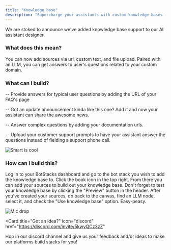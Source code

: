 ```yaml
---
title: "Knowledge base"
description: "Supercharge your assistants with custom knowledge bases -- Jan 12, 2024"
---
```


We are stoked to announce we've added knowledge base support to our AI assistant designer.

### What does this mean?

You can now add sources via url, custom text, and file upload. Paired with an LLM, you can get answers to
user's questions related to your custom domain.

### What can I build?

-- Provide answers for typical user questions by adding the URL of your FAQ's page

-- Got an update announcement kinda like this one? Add it and now your assistant can share the awesome news.

-- Answer complex questions by adding your documentation urls.

-- Upload your customer support prompts to have your assistant answer the questions instead of fielding a support phone call.

![Smart is cool](https://media.giphy.com/media/6mX3aPqjvzTR5hHB3q/giphy.gif)

### How can I build this?

Log in to your BotStacks dashboard and go to the bot stack you wish to add the knowledge base to. Click the book icon in the top right.
From there you can add your sources to build out your knowledge base. Don't forget to test your knowledge base by clicking the "Preview" button in the header.
After you've created your sources, do back to the canvas, find an LLM node, select it, and check the "Use knowledge base" option. Easy-peasy.

![Mic drop](https://media.giphy.com/media/15BuyagtKucHm/giphy.gif)

<Card
  title="Got an idea?"
  icon="discord"
  href="https://discord.com/invite/5kwyQCz3zZ"
>
  Hop in our discord channel and give us your feedback and/or ideas to make our
  platforms build stacks for you!
</Card>
